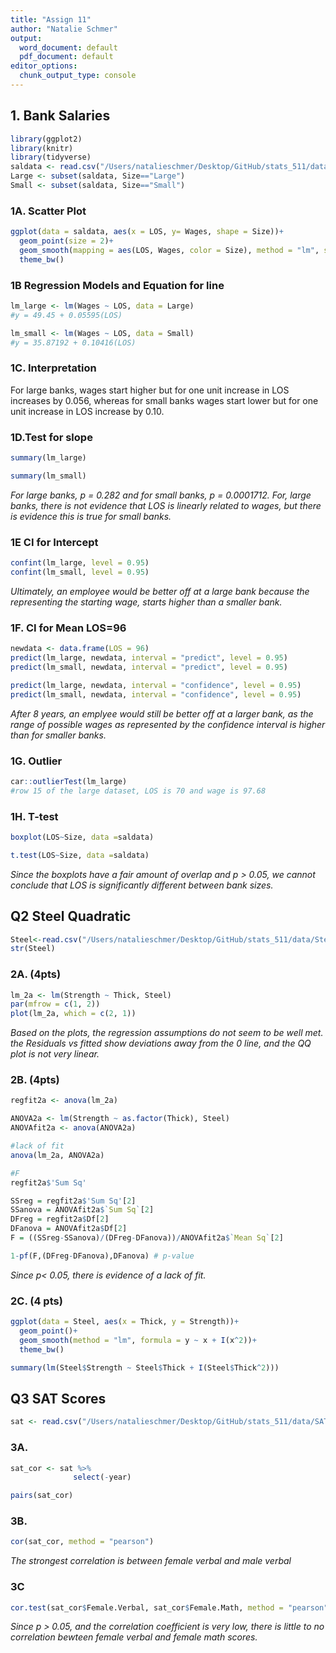 ```yaml
---
title: "Assign 11"
author: "Natalie Schmer"
output:
  word_document: default
  pdf_document: default
editor_options:
  chunk_output_type: console
---
```


## 1. Bank Salaries
```r
library(ggplot2)
library(knitr)
library(tidyverse)
saldata <- read.csv("/Users/natalieschmer/Desktop/GitHub/stats_511/data/BankSalaries.csv")
Large <- subset(saldata, Size=="Large")  
Small <- subset(saldata, Size=="Small")
```

### 1A. Scatter Plot
```r
ggplot(data = saldata, aes(x = LOS, y= Wages, shape = Size))+
  geom_point(size = 2)+
  geom_smooth(mapping = aes(LOS, Wages, color = Size), method = "lm", se = T)+
  theme_bw()
```

### 1B Regression Models and Equation for line
```r
lm_large <- lm(Wages ~ LOS, data = Large)
#y = 49.45 + 0.05595(LOS)

lm_small <- lm(Wages ~ LOS, data = Small)
#y = 35.87192 + 0.10416(LOS)
```

### 1C. Interpretation  
For large banks, wages start higher but for one unit increase in LOS increases by 0.056, whereas for small banks wages start lower but for one unit increase in LOS increase by 0.10.

### 1D.Test for slope
```r
summary(lm_large)

summary(lm_small)
```
*For large banks, p = 0.282 and for small banks, p = 0.0001712. For, large banks, there is not evidence that LOS is linearly related to wages, but there is evidence this is true for small banks. *

### 1E CI for Intercept
```r
confint(lm_large, level = 0.95)
confint(lm_small, level = 0.95)
```
*Ultimately, an employee would be better off at a large bank because the representing the starting wage, starts higher than a smaller bank.*

### 1F. CI for Mean LOS=96
```r
newdata <- data.frame(LOS = 96)
predict(lm_large, newdata, interval = "predict", level = 0.95)
predict(lm_small, newdata, interval = "predict", level = 0.95)

predict(lm_large, newdata, interval = "confidence", level = 0.95)
predict(lm_small, newdata, interval = "confidence", level = 0.95)
```
*After 8 years, an emplyee would still be better off at a larger bank, as the range of possible wages as represented by the confidence interval is higher than for smaller banks. *


### 1G. Outlier
```r
car::outlierTest(lm_large)
#row 15 of the large dataset, LOS is 70 and wage is 97.68
```

### 1H. T-test
```r
boxplot(LOS~Size, data =saldata)

t.test(LOS~Size, data =saldata)
```
*Since the boxplots have a fair amount of overlap and p > 0.05, we cannot conclude that LOS is significantly different between bank sizes.*



## Q2 Steel Quadratic 
```r
Steel<-read.csv("/Users/natalieschmer/Desktop/GitHub/stats_511/data/Steel.csv")
str(Steel)
```

### 2A. (**4pts**)  
```r
lm_2a <- lm(Strength ~ Thick, Steel)
par(mfrow = c(1, 2))
plot(lm_2a, which = c(2, 1))
```
*Based on the plots, the regression assumptions do not seem to be well met. the Residuals vs fitted show deviations away from the 0 line, and the QQ plot is not very linear.*

### 2B.  (**4pts**)   
```r
regfit2a <- anova(lm_2a)

ANOVA2a <- lm(Strength ~ as.factor(Thick), Steel)
ANOVAfit2a <- anova(ANOVA2a)

#lack of fit
anova(lm_2a, ANOVA2a)

#F 
regfit2a$'Sum Sq'

SSreg = regfit2a$'Sum Sq'[2]
SSanova = ANOVAfit2a$`Sum Sq`[2]
DFreg = regfit2a$Df[2]
DFanova = ANOVAfit2a$Df[2]
F = ((SSreg-SSanova)/(DFreg-DFanova))/ANOVAfit2a$`Mean Sq`[2] 

1-pf(F,(DFreg-DFanova),DFanova) # p-value
```
*Since p< 0.05, there is evidence of a lack of fit.*

### 2C. (4 pts)
```r
ggplot(data = Steel, aes(x = Thick, y = Strength))+
  geom_point()+
  geom_smooth(method = "lm", formula = y ~ x + I(x^2))+
  theme_bw()

summary(lm(Steel$Strength ~ Steel$Thick + I(Steel$Thick^2)))
```

## Q3 SAT Scores
```r
sat <- read.csv("/Users/natalieschmer/Desktop/GitHub/stats_511/data/SAT.csv")
```

### 3A.
```r
sat_cor <- sat %>% 
              select(-year)

pairs(sat_cor)
```

### 3B.
```r
cor(sat_cor, method = "pearson")
```
*The strongest correlation is between female verbal and male verbal*

### 3C
```r
cor.test(sat_cor$Female.Verbal, sat_cor$Female.Math, method = "pearson")
```
*Since p > 0.05, and the correlation coefficient is very low, there is little to no correlation bewteen female verbal and female math scores.*

